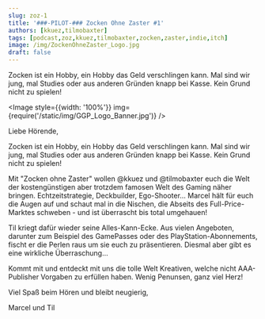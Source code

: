 ```yaml
---
slug: zoz-1
title: '###-PILOT-### Zocken Ohne Zaster #1'
authors: [kkuez,tilmobaxter]
tags: [podcast,zoz,kkuez,tilmobaxter,zocken,zaster,indie,itch]
image: /img/ZockenOhneZaster_Logo.jpg
draft: false
---
```



Zocken ist ein Hobby, ein Hobby das Geld verschlingen  kann. Mal sind wir jung, mal Studies oder aus anderen Gründen knapp bei Kasse. Kein Grund nicht zu spielen!

<Image style={{width: '100%'}} img={require('/static/img/GGP_Logo_Banner.jpg')} />

<!--truncate-->

Liebe Hörende,

Zocken ist ein Hobby, ein Hobby das Geld verschlingen  kann. Mal sind wir jung, mal Studies oder aus anderen Gründen knapp bei Kasse. Kein Grund nicht zu spielen!

Mit "Zocken ohne Zaster" wollen @kkuez und @tilmobaxter euch die Welt der kostengünstigen aber trotzdem famosen Welt des Gaming näher bringen. Echtzeitstrategie, Deckbuilder, Ego-Shooter... Marcel hält für euch die Augen auf und schaut mal in die Nischen, die Abseits des Full-Price-Marktes schweben - und ist überrascht bis total umgehauen!

Til kriegt dafür wieder seine Alles-Kann-Ecke. Aus vielen Angeboten, darunter zum Beispiel des GamePasses oder des PlayStation-Abonnements, fischt er die Perlen raus um sie euch zu präsentieren. Diesmal aber gibt es eine wirkliche Überraschung...

Kommt mit und entdeckt mit uns die tolle Welt Kreativen, welche nicht AAA-Publisher Vorgaben zu erfüllen haben. Wenig Penunsen, ganz viel Herz!

Viel Spaß beim Hören und bleibt neugierig,

Marcel und Til


<ReactPlayer
    width="100%"
    height="50px"
    controls
    url='https://m10z.picnotes.de/ZockenOhneZaster/ZockenOhneZaster_1.mp3 '
/>
